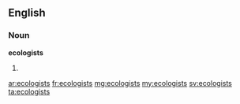 ==English==

===Noun===
'''ecologists'''

# {{plural of|[[ecologist]]}}

[[ar:ecologists]]
[[fr:ecologists]]
[[mg:ecologists]]
[[my:ecologists]]
[[sv:ecologists]]
[[ta:ecologists]]